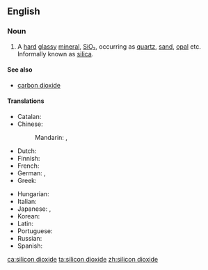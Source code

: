 ==English==

===Noun===
{{wikipedia}}
{{en-noun|head=[[silicon]] [[dioxide]]|-}}

# {{context|chemistry|lang=en}} A [[hard]] [[glassy]] [[mineral]], [[SiO₂]], occurring as [[quartz]], [[sand]], [[opal]] etc. Informally known as [[silica]].

====See also====
*[[carbon dioxide]]

====Translations====
{{trans-top|SiO<sub>2</sub>}}
* Catalan: {{t|ca|diòxid de silici|m}}
* Chinese:
*: Mandarin: {{qualifier|Mainland}} {{t+|cmn|二氧化硅|tr=èryǎng huàguī|sc=Hani}}, {{qualifier|Taiwan|Hong Kong}} {{t+|cmn|二氧化矽|tr=èryǎng huàxī|sc=Hani}}
* Dutch: {{t|nl|silicium dioxyde}}
* Finnish: {{t+|fi|piidioksidi}}
* French: {{t|fr|bioxyde de silicium}}
* German: {{t|de|Siliciumdioxid|n}}, {{t|de|Siliziumdioxid|n}}
* Greek: {{t|el|διοξείδιο πυριτίου}}
{{trans-mid}}
* Hungarian: {{t|hu|szilícium-dioxid}}
* Italian: {{t|it|diossido del silicone}}
* Japanese: {{t|ja|二酸化ケイ素|tr=にさんかけいそ, nisanka-keiso|sc=Jpan}}, {{t|ja|二酸化珪素|tr=にさんかけいそ, nisanka-keiso}}
* Korean: {{t|ko|이산화 실리콘}}
* Latin: {{t|la|dioxeidium silicii}}
* Portuguese: {{t|pt|dióxido do silicone}}
* Russian: {{t|ru|двуокись кремния}}
* Spanish: {{t|es|dióxido del silicio}}
{{trans-bottom}}

[[ca:silicon dioxide]]
[[ta:silicon dioxide]]
[[zh:silicon dioxide]]
